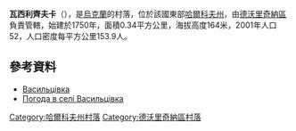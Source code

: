 {{coord|49|55|22|N|37|38|10|E|scale:100000_region:UA|display=title}}

'''瓦西利齊夫卡'''（{{lang-uk|Васильцівка}}），是[[烏克蘭|烏克蘭]]的村落，位於該國東部[[哈爾科夫州|哈爾科夫州]]，由[[德沃里奇納區|德沃里奇納區]]負責管轄，始建於1750年，面積0.34平方公里，海拔高度164米，2001年人口52，人口密度每平方公里153.9人。

==參考資料==
* [http://w1.c1.rada.gov.ua/pls/z7502/A005?rdat1=09.01.2009&rf7571=32904 Васильцівка]
* [http://weather.in.ua/ua/har'kovskaja/2641 Погода в селі Васильцівка] {{Wayback|url=http://weather.in.ua/ua/har%27kovskaja/2641 |date=20200812233554 }}

{{DEFAULTSORT:Васильцівка}}
[[Category:哈爾科夫州村落|Category:哈爾科夫州村落]]
[[Category:德沃里奇納區村落|Category:德沃里奇納區村落]]


{{Kharkiv-geo-stub}}